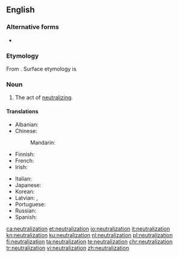 ==English==
{{wikipedia}}

===Alternative forms===
* {{l|en|neutralisation}} {{qualifier|{{l|en|British}}}}

===Etymology===
From {{etyl|fr|en}} {{m|fr|neutralisation}}. Surface etymology is {{suffix|neutral|ization|lang=en}}

===Noun===
{{en-noun}}

# The act of [[neutralize|neutralizing]].

====Translations====
{{trans-top|neutralization}}
* Albanian: {{t+|sq|asnjanësim|m}}
* Chinese:
*: Mandarin: {{t|cmn|中和作用|sc=Hani}}
* Finnish: {{t|fi|neutralisaatio}}
* French: {{t+|fr|neutralisation|f}}
* Irish: {{t|ga|neodrú|m}}
{{trans-mid}}
* Italian: {{t|it|neutralizzazione|f}}
* Japanese: {{t|ja|中和|tr=chūwa|sc=Jpan}}
* Korean: {{t+|ko|중화|sc=Kore}}
* Latvian: {{t|lv|neitralizācija|f|sc=Cyrl}}, {{t|lv|neitralizēšana|f|sc=Cyrl}}
* Portuguese: {{t+|pt|neutralização|f}}
* Russian: {{t+|ru|нейтрализа́ция|f}}
* Spanish: {{t+|es|neutralización|f}}
{{trans-bottom}}

[[ca:neutralization]]
[[et:neutralization]]
[[io:neutralization]]
[[it:neutralization]]
[[kn:neutralization]]
[[ku:neutralization]]
[[nl:neutralization]]
[[pl:neutralization]]
[[fi:neutralization]]
[[ta:neutralization]]
[[te:neutralization]]
[[chr:neutralization]]
[[tr:neutralization]]
[[vi:neutralization]]
[[zh:neutralization]]